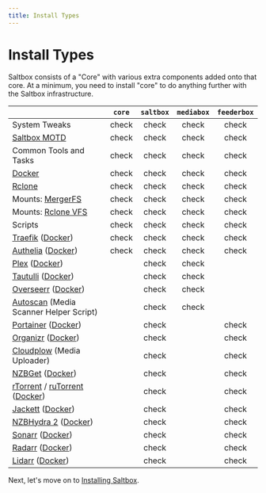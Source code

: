 ```yaml
---
title: Install Types
---
```



# Install Types

Saltbox consists of a "Core" with various extra components added onto that core.  At a minimum, you need to install "core" to do anything further with the Saltbox infrastructure.

|                                                                                                                                                                    |       `core`       |     `saltbox`      |     `mediabox`     |    `feederbox`     |
|:-------------------------------------------------------------------------------------------------------------------------------------------------------------------|:------------------:|:------------------:|:------------------:|:------------------:|
| System Tweaks                                                                                                                                                      | <Icon>check</Icon> | <Icon>check</Icon> | <Icon>check</Icon> | <Icon>check</Icon> |
| [Saltbox MOTD](https://github.com/saltyorg/motd)                                                                                                                   | <Icon>check</Icon> | <Icon>check</Icon> | <Icon>check</Icon> | <Icon>check</Icon> |
| Common Tools and Tasks                                                                                                                                             | <Icon>check</Icon> | <Icon>check</Icon> | <Icon>check</Icon> | <Icon>check</Icon> |
| [Docker](https://www.docker.com/community-edition)                                                                                                                 | <Icon>check</Icon> | <Icon>check</Icon> | <Icon>check</Icon> | <Icon>check</Icon> |
| [Rclone](https://rclone.org)                                                                                                                                       | <Icon>check</Icon> | <Icon>check</Icon> | <Icon>check</Icon> | <Icon>check</Icon> |
| Mounts: [MergerFS](https://github.com/trapexit/mergerfs)                                                                                                           | <Icon>check</Icon> | <Icon>check</Icon> | <Icon>check</Icon> | <Icon>check</Icon> |
| Mounts: [Rclone VFS](https://rclone.org/commands/rclone_mount/#vfs-virtual-file-system)                                                                            | <Icon>check</Icon> | <Icon>check</Icon> | <Icon>check</Icon> | <Icon>check</Icon> |
| Scripts                                                                                                                                                            | <Icon>check</Icon> | <Icon>check</Icon> | <Icon>check</Icon> | <Icon>check</Icon> |
| [Traefik](https://traefik.io/traefik/) ([Docker](https://hub.docker.com/_/traefik/))                                                                               | <Icon>check</Icon> | <Icon>check</Icon> | <Icon>check</Icon> | <Icon>check</Icon> |
| [Authelia](https://www.authelia.com/) ([Docker](https://hub.docker.com/r/authelia/authelia))                                                                       | <Icon>check</Icon> | <Icon>check</Icon> | <Icon>check</Icon> | <Icon>check</Icon> |
| [Plex](https://www.plex.tv) ([Docker](https://github.com/plexinc/pms-docker))                                                                                      |                    | <Icon>check</Icon> | <Icon>check</Icon> |                    |
| [Tautulli](http://tautulli.com/) ([Docker](https://github.com/Tautulli/Tautulli-Docker))                                                                           |                    | <Icon>check</Icon> | <Icon>check</Icon> |                    |
| [Overseerr](https://docs.overseerr.dev/)  ([Docker](https://github.com/sct/overseerr))                                                                             |                    | <Icon>check</Icon> | <Icon>check</Icon> |                    |
| [Autoscan](https://github.com/Cloudbox/autoscan) (Media Scanner Helper Script)                                                                                     |                    | <Icon>check</Icon> | <Icon>check</Icon> |                    |
| [Portainer](https://portainer.io) ([Docker](https://hub.docker.com/r/portainer/portainer/))                                                                        |                    | <Icon>check</Icon> |                    | <Icon>check</Icon> |
| [Organizr](https://github.com/causefx/Organizr) ([Docker](https://github.com/linuxserver/docker-organizr))                                                         |                    | <Icon>check</Icon> |                    | <Icon>check</Icon> |
| [Cloudplow](https://github.com/l3uddz/cloudplow) (Media Uploader)                                                                                                  |                    | <Icon>check</Icon> |                    | <Icon>check</Icon> |
| [NZBGet](https://nzbget.net) ([Docker](https://github.com/hotio/docker-nzbget))                                                                                    |                    | <Icon>check</Icon> |                    | <Icon>check</Icon> |
| [rTorrent](https://github.com/rakshasa/rtorrent) / [ruTorrent](https://github.com/Novik/ruTorrent) ([Docker](https://github.com/horjulf/docker-rutorrent-autodl))  |                    | <Icon>check</Icon> |                    | <Icon>check</Icon> |
| [Jackett](https://github.com/Jackett/Jackett) ([Docker](https://github.com/hotio/docker-jackett))                                                                  |                    | <Icon>check</Icon> |                    | <Icon>check</Icon> |
| [NZBHydra 2](https://github.com/theotherp/nzbhydra2) ([Docker](https://github.com/hotio/docker-nzbhydra2))                                                         |                    | <Icon>check</Icon> |                    | <Icon>check</Icon> |
| [Sonarr](https://sonarr.tv) ([Docker](https://github.com/hotio/docker-sonarr))                                                                                     |                    | <Icon>check</Icon> |                    | <Icon>check</Icon> |
| [Radarr](https://radarr.video) ([Docker](https://github.com/hotio/docker-radarr))                                                                                  |                    | <Icon>check</Icon> |                    | <Icon>check</Icon> |
| [Lidarr](https://lidarr.audio) ([Docker](https://github.com/hotio/docker-lidarr))                                                                                  |                    | <Icon>check</Icon> |                    | <Icon>check</Icon> |

Next, let's move on to [Installing Saltbox](/install/install.md).
